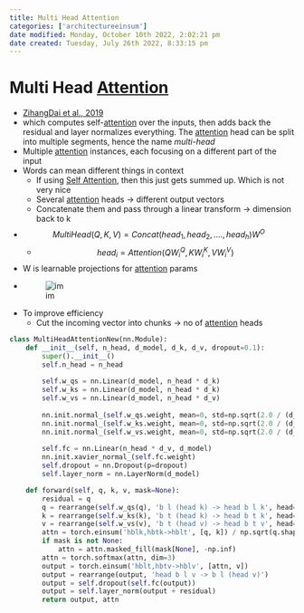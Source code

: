 ```yaml
---
title: Multi Head Attention
categories: ['architectureeinsum']
date modified: Monday, October 10th 2022, 2:02:21 pm
date created: Tuesday, July 26th 2022, 8:33:15 pm
---
```


# Multi Head [Attention](Attention.qmd)
- [ZihangDai et al., 2019](https://arxiv.org/abs/1901.02860)
- which computes self-[attention](Attention.qmd) over the inputs, then adds back the residual and layer normalizes everything. The [attention](Attention.qmd) head can be split into multiple segments, hence the name _multi-head_
- Multiple [attention](Attention.qmd) instances, each focusing on a different part of the input
- Words can mean different things in context
	- If using [Self Attention](Self%20Attention.qmd), then this just gets summed up. Which is not very nice
	- Several [attention](Attention.qmd) heads -> different output vectors
	- Concatenate them and pass through a linear transform -> dimension back to k
- $$MultiHead(Q,K,V) = Concat(head_1, head_2, …., head_h)W^O$$
	- $$head_i = Attention(QW_i^Q, KW_i^K , VW_i^V)$$
- W is learnable projections for [attention](Attention.qmd) params
- ![im](images/Pasted%20image%2020220307183058.png)
- To improve efficiency
	- Cut the incoming vector into chunks -> no of [attention](Attention.qmd) heads

```python
class MultiHeadAttentionNew(nn.Module):
    def __init__(self, n_head, d_model, d_k, d_v, dropout=0.1):
        super().__init__()
        self.n_head = n_head
        
        self.w_qs = nn.Linear(d_model, n_head * d_k)
        self.w_ks = nn.Linear(d_model, n_head * d_k)
        self.w_vs = nn.Linear(d_model, n_head * d_v)
        
        nn.init.normal_(self.w_qs.weight, mean=0, std=np.sqrt(2.0 / (d_model + d_k)))
        nn.init.normal_(self.w_ks.weight, mean=0, std=np.sqrt(2.0 / (d_model + d_k)))
        nn.init.normal_(self.w_vs.weight, mean=0, std=np.sqrt(2.0 / (d_model + d_v)))
        
        self.fc = nn.Linear(n_head * d_v, d_model)
        nn.init.xavier_normal_(self.fc.weight)
        self.dropout = nn.Dropout(p=dropout)
        self.layer_norm = nn.LayerNorm(d_model)

    def forward(self, q, k, v, mask=None):
        residual = q
        q = rearrange(self.w_qs(q), 'b l (head k) -> head b l k', head=self.n_head)
        k = rearrange(self.w_ks(k), 'b t (head k) -> head b t k', head=self.n_head)
        v = rearrange(self.w_vs(v), 'b t (head v) -> head b t v', head=self.n_head)
        attn = torch.einsum('hblk,hbtk->hblt', [q, k]) / np.sqrt(q.shape[-1])
        if mask is not None:
            attn = attn.masked_fill(mask[None], -np.inf)
        attn = torch.softmax(attn, dim=3)
        output = torch.einsum('hblt,hbtv->hblv', [attn, v])
        output = rearrange(output, 'head b l v -> b l (head v)')
        output = self.dropout(self.fc(output))
        output = self.layer_norm(output + residual)
        return output, attn
```



